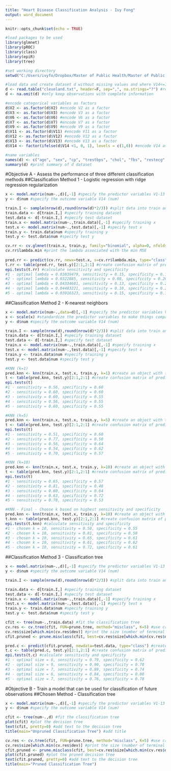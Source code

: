 ```yaml
---
title: "Heart Disease Classification Analysis - Ivy Fong"
output: word_document
---
```


```r
knitr::opts_chunk$set(echo = TRUE)
```
```r
#load packages to be used
library(glmnet)
library(pROC)
library(class)
library(epiR)
library(tree)
```
```r
#set working directory 
setwd("C:/Users/ivyfo/Dropbox/Master of Public Health/Master of Public Health - Courses/Fall 2018 - Courses/CHL7001 - Machine Learning/CHL7001 - Assignments/CHL7001 A2")
```     
```r
#load data and create dataset d without missing values and where V14<=1 is class 1, V14=0 is class 0
d <- read.table("cleveland.txt", header=F, sep=",", na.strings="?") #read txt data into R, specify no variable names, field separator character = ",", return ? for missing values
d <- na.omit(d) #only keep observations with complete information

#encode categorical variables as factors
d$V2 <- as.factor(d$V2) #encode V2 as a factor
d$V3 <- as.factor(d$V3) #encode V3 as a factor
d$V6 <- as.factor(d$V6) #encode V6 as a factor
d$V7 <- as.factor(d$V7) #encode V7 as a factor
d$V9 <- as.factor(d$V9) #encode V9 as a factor
d$V11 <- as.factor(d$V11) #encode V11 as a factor
d$V12 <- as.factor(d$V12) #encode V12 as a factor
d$V13 <- as.factor(d$V13) #encode V13 as a factor
d$V14 <- factor(ifelse(d$V14 <1, 0, 1), levels = c(1,0)) #encode V14 as a factor and specify classes

#name variables
names(d) <- c("age", "sex", "cp", "trestbps", "chol", "fbs", "restecg", "thalach", "exang", "oldpeak", "slope", "ca", "thal", "num")
summary(d) #print summary of d dataset
```

#Objective A - Assess the performance of three different classification methods
##Classification Method 1 - Logistic regression with ridge regression regularization
```r
x <- model.matrix(num~.,d)[,-1] #specify the predictor variables V1-13
y <- d$num #specify the outcome variable V14 (num)

train.I <- sample(nrow(d),round(nrow(d)*2/3)) #split data into train and test
train.data <- d[train.I,] #specify training dataset
test.data <- d[-train.I,] #specify test dataset
train.x <- model.matrix(num~.,train.data)[,-1] #specify training x
test.x <- model.matrix(num~.,test.data)[,-1] #specify test x
train.y <- train.data$num #specify training y
test.y <- test.data$num #specify test y

cv.rr <- cv.glmnet(train.x, train.y, family="binomial", alpha=0, nfolds=10) #perform 10-fold cross-validation 
cv.rr$lambda.min #print the lambda associated with the min MSE 
  
pred.rr <- predict(cv.rr, newx=test.x, s=cv.rr$lambda.min, type="class") #create an object with the predicted classes using the the lambda associated with the min MSE 
t.rr <- table(pred.rr, test.y)[2:1,2:1] #create confusion matrix of predicted class vs. true class
epi.tests(t.rr) #calculate sensitivity and specificity
#1 - optimal lambda = 0.03839479, sensitivity = 0.15, specificity = 0.19
#2 - optimal lambda = 0.0322885, sensitivity = 0.08, specificity = 0.26
#3 - optimal lambda = 0.04334681, sensitivity = 0.13, specificity = 0.21
#4 - optimal lambda = 0.04483221, sensitivity = 0.10, specificity = 0.29
#5 - optimal lambda = 0.03916323, sensitivity = 0.15, specificity = 0.17
```

##Classification Method 2 - K-nearest neighbors
```r
x <- model.matrix(num~.,data=d)[,-1] #specify the predictor variables V1-13
x <- scale(x) #standardize the predictor variables to make things comparable
y <- d$num #specify the outcome variable V14 (num)

train.I <- sample(nrow(d),round(nrow(d)*2/3)) #split data into train and test
train.data <- d[train.I,] #specify training dataset
test.data <- d[-train.I,] #specify test dataset
train.x <- model.matrix(num~.,train.data)[,-1] #specify training x
test.x <- model.matrix(num~.,test.data)[,-1] #specify test x
train.y <- train.data$num #specify training y
test.y <- test.data$num #specify test y

#KNN (k=1)
pred.knn <- knn(train.x, test.x, train.y, k=1) #create an object with the predicted classes
t <- table(pred.knn, test.y)[2:1,2:1] #create confusion matrix of predicted class vs. true class
epi.tests(t) 
#1 - sensitivity = 0.56, specificity = 0.60
#2 - sensitivity = 0.60, specificity = 0.60
#3 - sensitivity = 0.60, specificity = 0.55
#4 - sensitivity = 0.56, specificity = 0.55
#5 - sensitivity = 0.60, specificity = 0.55

#KNN (k=5)
pred.knn <- knn(train.x, test.x, train.y, k=5) #create an object with the predicted classes
t <- table(pred.knn, test.y)[2:1,2:1] #create confusion matrix of predicted class vs. true class
epi.tests(t) 
#1 - sensitivity = 0.51, specificity = 0.60
#2 - sensitivity = 0.77, specificity = 0.50
#3 - sensitivity = 0.56, specificity = 0.64
#4 - sensitivity = 0.54, specificity = 0.62
#5 - sensitivity = 0.70, specificity = 0.57

#KNN (k=10)
pred.knn <- knn(train.x, test.x, train.y, k=10) #create an object with the predicted classes
t <- table(pred.knn, test.y)[2:1,2:1] #create confusion matrix of predicted class vs. true class
epi.tests(t) 
#1 - sensitivity = 0.65, specificity = 0.57
#2 - sensitivity = 0.81, specificity = 0.48
#3 - sensitivity = 0.60, specificity = 0.64
#4 - sensitivity = 0.63, specificity = 0.72 
#5 - sensitivity = 0.78, specificity = 0.53

#KNN - Final - Choose k based on highest sensitivity and specificity
pred.knn <- knn(train.x, test.x, train.y, k=10) #create an object with the predicted classes
t.knn <- table(pred.knn, test.y)[2:1,2:1] #create confusion matrix of predicted class vs. true class
epi.tests(t.knn) #calculate sensitivity and specificity
#1 - chosen k = 10, sensitivity = 0.58, specificity = 0.55
#2 - chosen k = 10, sensitivity = 0.81, specificity = 0.50
#3 - chosen k = 10, sensitivity = 0.65, specificity = 0.61
#4 - chosen k = 10, sensitivity = 0.61, specificity = 0.62
#5 - chosen k = 10, sensitivity = 0.72, specificity = 0.61
```

##Classification Method 3 - Classification tree
```r
x <- model.matrix(num~.,d)[,-1] #specify the predictor variables V1-13
y <- d$num #specify the outcome variable V14 (num)

train.I <- sample(nrow(d),round(nrow(d)*2/3)) #split data into train and test

train.data <- d[train.I,] #specify training dataset
test.data <- d[-train.I,] #specify test dataset
train.x <- model.matrix(num~.,train.data)[,-1] #specify training x
test.x <- model.matrix(num~.,test.data)[,-1] #specify test x
train.y <- train.data$num #specify training y
test.y <- test.data$num #specify test y

cfit <- tree(num~.,train.data) #fit the classification tree
cv.res <- cv.tree(cfit, FUN=prune.tree, method="misclass", K=5) #use cross-validation to generate the pruned tree with the FUN=prune.tree argument; parameter k (not related to the k number of folds) = alpha 
cv.res$size[which.min(cv.res$dev)] #print the size (number of terminal nodes) that minimizes the misclassification error = 6
cfit.pruned <- prune.misclass(cfit, best=cv.res$size[which.min(cv.res$dev)]) #using the prune.misclass function, prune the tree with the optimal size 

pred.c <- predict(cfit.pruned, newdata=test.data, type="class") #create an object with the predicted classes
t.c <- table(pred.c, test.y)[2:1,2:1] #create confusion matrix of predicted class vs. true class
epi.tests(t.c) #calculate sensitivity and specificity
#1 - optimal size = 6, sensitivity = 0.79, specificity = 0.62
#2 - optimal size = 9, sensitivity = 0.90, specificity = 0.70
#3 - optimal size = 7, sensitivity = 0.89, specificity = 0.74
#4 - optimal size = 6, sensitivity = 0.84, specificity = 0.80
#5 - optimal size = 7, sensitivity = 0.76, specificity = 0.78
```

#Objective B - Train a model that can be used for classification of future observations
##Chosen Method - Classification tree
```r
x <- model.matrix(num~.,d)[,-1] #specify the predictor variables V1-13
y <- d$num #specify the outcome variable V14 (num)

cfit <- tree(num~.,d) #fit the classification tree
plot(cfit) #plot the decision tree
text(cfit, pretty=0) #add text to the decision tree
title(main="Unpruned Classification Tree") #add title

cv.res <- cv.tree(cfit, FUN=prune.tree, method="misclass", K=5) #use cross-validation to generate the pruned tree with the FUN=prune.tree argument; parameter k (not related to the k number of folds) = alpha 
cv.res$size[which.min(cv.res$dev)] #print the size (number of terminal nodes) that minimizes the misclassification error = 6
cfit.pruned <- prune.misclass(cfit, best=cv.res$size[which.min(cv.res$dev)]) #using the prune.misclass function, prune the tree with the optimal size 
plot(cfit.pruned) #plot the pruned decision tree
text(cfit.pruned, pretty=0) #add text to the decision tree
title(main="Pruned Classification Tree")
```
  